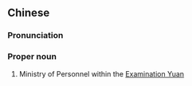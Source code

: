 {{also|考试院铨叙部}}
==Chinese==
{{zh-forms|s=考试院铨叙部|type=2121}}

===Pronunciation===
{{zh-pron
|m=Kǎoshì Yuàn Quánxù Bù
|cat=pn
}}

===Proper noun===
{{zh-proper noun}}

# {{lb|zh|Taiwanese Mandarin}} Ministry of Personnel within the [[w:Examination Yuan|Examination Yuan]]